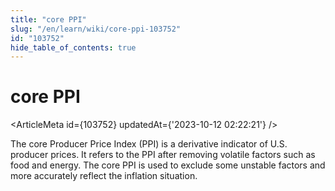 ```yaml
---
title: "core PPI"
slug: "/en/learn/wiki/core-ppi-103752"
id: "103752"
hide_table_of_contents: true
---
```



# core PPI

<ArticleMeta id={103752} updatedAt={'2023-10-12 02:22:21'} />
<div className='border-solid border-b border-t-0 my-4 border-[var(--ifm-color-gray-300)]' />

The core Producer Price Index (PPI) is a derivative indicator of U.S. producer prices. It refers to the PPI after removing volatile factors such as food and energy. The core PPI is used to exclude some unstable factors and more accurately reflect the inflation situation.
